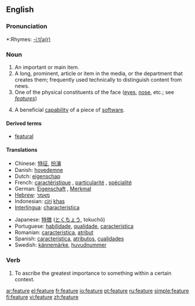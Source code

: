 ==English==

===Pronunciation===
*:Rhymes: [[Rhymes:English:-iːtʃə(r)|-iːtʃə(r)]]

===Noun===
{{en-noun}}

# An important or main item.
# A long, prominent, article or item in the media, or the department that creates them; frequently used technically to distinguish content from news. 
# One of the physical constituents of the face ([[eye]]s, [[nose]], etc.; see ''[[features]]'')
#{{computing}} A beneficial [[capability]] of a piece of [[software]].

====Derived terms====
* [[featural]]

====Translations====
{{top}}
*Chinese: [[特征]], [[扮演]]
*Danish: [[hovedemne]] {{n}}
*Dutch: [[eigenschap]] {{f}}
*French: [[caractéristique]] {{n}}, [[particularité]] {{n}}, [[spécialité]] {{n}}
*German: [[Eigenschaft]] {{n}}, [[Merkmal]] {{n}}
*[[Hebrew]]: [[מאמר]]
*Indonesian: [[ciri]] [[khas]]
*[[Interlingua]]: [[characteristica]]
{{mid}}
*Japanese: [[特徴]] ([[とくちょう]], tokuchō)
*Portuguese: [[habilidade]], [[qualidade]], [[característica]]
*Romanian: [[caracteristica]], [[atribut]]
*Spanish: [[caracteristica]], [[atributos]], [[cualidades]]
*Swedish: [[kännemärke]], [[huvudnummer]]
{{bottom}}

===Verb===
{{en-verb|featur|ing}}
# To ascribe the greatest importance to something within a certain context.

[[ar:feature]]
[[el:feature]]
[[fr:feature]]
[[io:feature]]
[[pt:feature]]
[[ru:feature]]
[[simple:feature]]
[[fi:feature]]
[[vi:feature]]
[[zh:feature]]